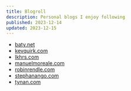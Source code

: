 ```yaml
---
title: Blogroll
description: Personal blogs I enjoy following
published: 2023-12-14
updated: 2023-12-15
---
```


- [baty.net](https://baty.net/)
- [kevquirk.com](https://kevquirk.com/)
- [lkhrs.com](https://www.lkhrs.com/)
- [manuelmoreale.com](https://manuelmoreale.com/)
- [robinrendle.com](https://robinrendle.com/)
- [stephanango.com](https://stephanango.com/)
- [tynan.com](https://tynan.com/)